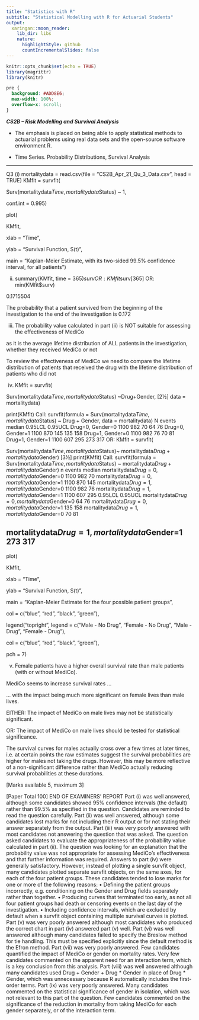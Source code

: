 ```yaml
---
title: "Statistics with R"
subtitle: "Statistical Modelling with R for Actuarial Students"
output:
  xaringan::moon_reader:
    lib_dir: libs
    nature:
      highlightStyle: github
      countIncrementalSlides: false
---
```


```r
knitr::opts_chunk$set(echo = TRUE)
library(magrittr)
library(knitr)


```

```css
pre {
  background: #ADD8E6;
  max-width: 100%;
  overflow-x: scroll;
}
```

***CS2B – Risk Modelling and Survival Analysis ***


* The emphasis is placed on being able to apply statistical methods to actuarial problems using real data sets and the open-source software environment R. 

* Time Series. Probability Distributions, Survival Analysis

---

Q3
(i)
mortalitydata =
read.csv(file = "CS2B_Apr_21_Qu_3_Data.csv", head = TRUE)
KMfit = 
survfit( 
 

Surv(mortalitydata$Time, mortalitydata$Status) ~ 1, 
 

conf.int = 0.995) 
 

plot( 
 

KMfit, 
 

xlab = "Time", 
 

ylab = "Survival Function, S(t)", 
 

main = "Kaplan-Meier Estimate, with its two-sided 99.5% 
confidence interval, for all patients") 
 


 

(ii)
summary(KMfit, time = 365)$surv
OR:
KMfit$surv[365]
OR:
min(KMfit$surv) 
 


 
 0.1715504 
 



The probability that a patient survived from the beginning of the investigation to the end of 
the investigation is 0.172 
 

(iii)
The probability value calculated in part (ii) is NOT suitable for assessing the effectiveness of 
MediCo 
 

as it is the average lifetime distribution of ALL patients in the investigation, whether they
received MediCo or not 
 

To review the effectiveness of MediCo we need to compare the lifetime distribution of 
patients that received the drug with the lifetime distribution of patients who did not 
 

(iv)
KMfit = 
survfit( 
 

Surv(mortalitydata$Time,mortalitydata$Status)
~Drug+Gender, [2½]
data = mortalitydata) 
 

print(KMfit)
Call: survfit(formula = Surv(mortalitydata$Time, 
mortalitydata$Status) ~ 
 Drug + Gender, data = mortalitydata)
N events median 0.95LCL 0.95UCL
Drug=0, Gender=0 1100 982 70 64 76
Drug=0, Gender=1 1100 870 145 135 158
Drug=1, Gender=0 1100 982 76 70 81
Drug=1, Gender=1 1100 607 295 273 317
OR:
KMfit = 
survfit( 
 

Surv(mortalitydata$Time,mortalitydata$Status)~ 
mortalitydata$Drug + mortalitydata$Gender) [3½]
print(KMfit)
Call: survfit(formula = Surv(mortalitydata$Time, 
mortalitydata$Status) ~ 
 mortalitydata$Drug + mortalitydata$Gender)
n events median
mortalitydata$Drug=0, mortalitydata$Gender=0 1100 982 70
mortalitydata$Drug=0, mortalitydata$Gender=1 1100 870 145
mortalitydata$Drug=1, mortalitydata$Gender=0 1100 982 76
mortalitydata$Drug=1, mortalitydata$Gender=1 1100 607 295
0.95LCL 0.95UCL
mortalitydata$Drug=0, mortalitydata$Gender=0 64 76
mortalitydata$Drug=0, mortalitydata$Gender=1 135 158
mortalitydata$Drug=1, mortalitydata$Gender=0 70 81


mortalitydata$Drug=1, mortalitydata$Gender=1 273 317
-----
plot( 
 

KMfit, 
 

xlab = "Time", 
 

ylab = "Survival Function, S(t)", 
 

main = "Kaplan-Meier Estimate for the four possible patient 
groups", 
 

col = c("blue", "red", "black", "green"), 
 

legend("topright", 
legend = c("Male - No Drug", "Female - No Drug", "Male -
Drug", "Female - Drug"), 
 

col = c("blue", "red", "black", "green"), 
 

pch = 7)

 

(v)
Female patients have a higher overall survival rate than male patients (with or without 
MediCo). 
 

MediCo seems to increase survival rates … 
 

… with the impact being much more significant on female lives than male lives. 
 

EITHER:
The impact of MediCo on male lives may not be statistically significant.


OR:
The impact of MediCo on male lives should be tested for statistical significance. 
 

The survival curves for males actually cross over a few times at later times, i.e. at certain 
points the raw estimates suggest the survival probabilities are higher for males not taking the 
drugs. However, this may be more reflective of a non-significant difference rather than 
MediCo actually reducing survival probabilities at these durations. 
 

[Marks available 5, maximum 3]


[Paper Total 100]
END OF EXAMINERS’ REPORT
Part (i) was well answered, although some candidates showed 95% confidence 
intervals (the default) rather than 99.5% as specified in the question. Candidates are 
reminded to read the question carefully.
Part (ii) was well answered, although some candidates lost marks for not including 
their R output or for not stating their answer separately from the output.
Part (iii) was very poorly answered with most candidates not answering the question 
that was asked. The question asked candidates to evaluate the appropriateness of the 
probability value calculated in part (ii). The question was looking for an explanation 
that the probability value was not appropriate for assessing MediCo’s effectiveness 
and that further information was required.
Answers to part (iv) were generally satisfactory. However, instead of plotting a single 
survfit object, many candidates plotted separate survfit objects, on the same axes, for 
each of the four patient groups. These candidates tended to lose marks for one or 
more of the following reasons:
• Defining the patient groups incorrectly, e.g. conditioning on the Gender and 
Drug fields separately rather than together.
• Producing curves that terminated too early, as not all four patient groups had 
death or censoring events on the last day of the investigation.
• Including confidence intervals, which are excluded by default when a survfit 
object containing multiple survival curves is plotted.
Part (v) was very poorly answered although most candidates who produced the correct 
chart in part (iv) answered part (v) well.
Part (vi) was well answered although many candidates failed to specify the Breslow 
method for tie handling. This must be specified explicitly since the default method is 
the Efron method.
Part (vii) was very poorly answered. Few candidates quantified the impact of MediCo 
or gender on mortality rates. Very few candidates commented on the apparent need 
for an interaction term, which is a key conclusion from this analysis.
Part (viii) was well answered although many candidates used Drug + Gender + Drug 
* Gender in place of Drug * Gender, which was unnecessary because R automatically 
includes the first-order terms.
Part (ix) was very poorly answered. Many candidates commented on the statistical 
significance of gender in isolation, which was not relevant to this part of the question. 
Few candidates commented on the significance of the reduction in mortality from 
taking MediCo for each gender separately, or of the interaction term.
